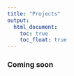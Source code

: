 ```yaml
---
title: "Projects"
output: 
  html_document:
    toc: true
    toc_float: true
---
```


### Coming soon






